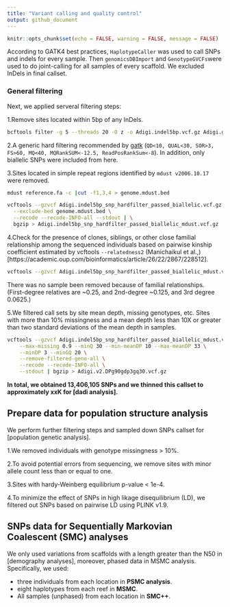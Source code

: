 ```yaml
---
title: "Variant calling and quality control"
output: github_document
---
```


```r
knitr::opts_chunk$set(echo = FALSE, warning = FALSE, message = FALSE)
```

According to GATK4 best practices, `HaplotypeCaller` was used to call SNPs and indels for every sample. Then `genomicsDBImport` and `GenotypeGVCFs `were used to do joint-calling for all samples of every scaffold. We excluded InDels in final callset.

### General filtering

Next, we applied serveral filtering steps:

1.Remove sites located within 5bp of any InDels.

```bash
bcftools filter -g 5 --threads 20 -O z -o Adigi.indel5bp.vcf.gz Adigi.gatk_raw.vcf.gz
```

2.A generic hard filtering recommended by [gatk](https://gatk.broadinstitute.org/hc/en-us/articles/360035890471-Hard-filtering-germline-short-variants) (`QD<10, QUAL<30, SOR>3, FS>60, MQ<40, MQRankSUM<-12.5, ReadPosRankSum<-8`). In addition, only biallelic SNPs were included from here.

3.Sites located in simple repeat regions identified by `mdust v2006.10.17` were removed.

```bash
mdust reference.fa -c |cut -f1,3,4 > genome.mdust.bed

vcftools --gzvcf Adigi.indel5bp_snp_hardfilter_passed_biallelic.vcf.gz \
  --exclude-bed genome.mdust.bed \
  --recode --recode-INFO-all --stdout | \
  bgzip > Adigi.indel5bp_snp_hardfilter_passed_biallelic_mdust.vcf.gz
```

4.Check for the presence of clones, siblings, or other close familial relationship among the sequenced individuals based on pairwise kinship coefficient estimated by vcftools `--relatedness2` (Manichaikul et al.,)[https://academic.oup.com/bioinformatics/article/26/22/2867/228512].

```bash
vcftools --gzvcf Adigi.indel5bp_snp_hardfilter_passed_biallelic_mdust.vcf.gz --relatedness2 --out indel5bp_snp_hardfilter_passed_biallelic_mdust
```

There was no sample been removed because of familial relationships. (First-degree relatives are ~0.25, and 2nd-degree ~0.125, and 3rd degree 0.0625.)

5.We filtered call sets by site mean depth, missing genotypes, etc. Sites with more than 10% missingness and a mean depth less than 10X or greater than two standard deviations of the mean depth in samples.

```bash
vcftools --gzvcf Adigi.indel5bp_snp_hardfilter_passed_biallelic_mdust.vcf.gz \
    --max-missing 0.9 --minQ 30 --min-meanDP 10 --max-meanDP 33 \
    --minDP 3 --minGQ 20 \
    --remove-filtered-geno-all \
    --recode --recode-INFO-all \
    --stdout | bgzip > Adigi.v2.DPg90gdp3gq30.vcf.gz
```

**In total, we obtained 13,406,105 SNPs and we thinned this callset to approximately xxK for [dadi analysis].**


## Prepare data for population structure analysis

We perform further filtering steps and sampled down SNPs callset for [population genetic analysis].

1.We removed individuals with genotype missingness > 10%.

2.To avoid potential errors from sequencing, we remove sites with minor allele count less than or equal to one.

3.Sites with hardy-Weinberg equilibrium p-value < 1e-4.

4.To minimize the effect of SNPs in high likage disequilibrium (LD), we filtered out SNPs based on pairwise LD using PLINK v1.9.

## SNPs data for Sequentially Markovian Coalescent (SMC) analyses
We only used variations from scaffolds with a length greater than the N50 in [demography analyses], moreover, phased data in MSMC analysis. Specifically, we used:

- three individuals from each location in **PSMC analysis**.
- eight haplotypes from each reef in **MSMC**.
- All samples (unphased) from each location in **SMC++**.
